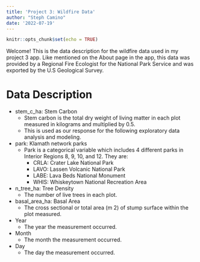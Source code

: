 ```yaml
---
title: 'Project 3: Wildfire Data'
author: "Steph Camino"
date: '2022-07-19'
---
```


```r
knitr::opts_chunk$set(echo = TRUE)
```

Welcome! This is the data description for the wildfire data used in my project 3 app. Like mentioned on the About page in the app, this data was provided by a Regional Fire Ecologist for the National Park Service and was exported by the U.S Geological Survey. 

# Data Description

* stem_c_ha: Stem Carbon
  * Stem carbon is the total dry weight of living matter in each plot measured in kilograms and multiplied by 0.5.
  * This is used as our response for the following exploratory data analysis and modeling.
  
* park: Klamath network parks
  * Park is a categorical variable which includes 4 different parks in Interior Regions 8, 9, 10, and 12. They are:
    * CRLA: Crater Lake National Park
    * LAVO: Lassen Volcanic National Park
    * LABE: Lava Beds National Monument
    * WHIS: Whiskeytown National Recreation Area
    
* n_tree_ha: Tree Density
  * The number of live trees in each plot.
  
* basal_area_ha: Basal Area
  * The cross sectional or total area (m 2) of stump surface within the plot measured.
  
* Year
  * The year the measurement occurred. 
  
* Month
  * The month the measurement occurred.
  
* Day
  * The day the measurement occurred. 
